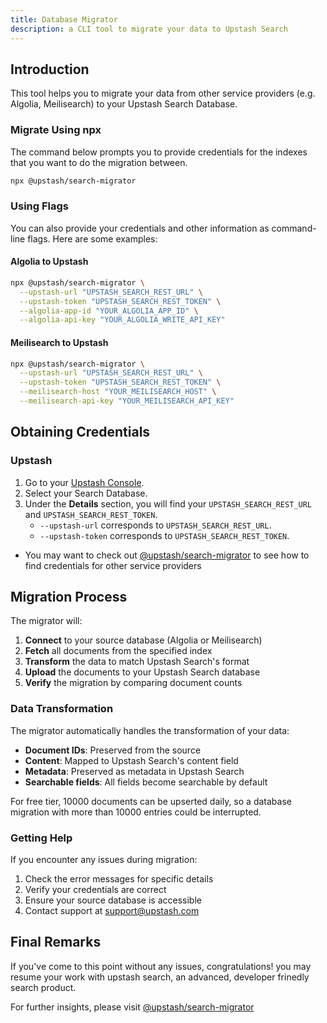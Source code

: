 ```yaml
---
title: Database Migrator
description: a CLI tool to migrate your data to Upstash Search
---
```


## Introduction

This tool helps you to migrate your data from other service providers (e.g. Algolia, Meilisearch)
to your Upstash Search Database.

### Migrate Using npx
The command below prompts you to provide credentials for the indexes that you want to do the migration between.

```sh
npx @upstash/search-migrator
```

### Using Flags

You can also provide your credentials and other information as command-line flags.
Here are some examples:

#### Algolia to Upstash

```sh
npx @upstash/search-migrator \
  --upstash-url "UPSTASH_SEARCH_REST_URL" \
  --upstash-token "UPSTASH_SEARCH_REST_TOKEN" \
  --algolia-app-id "YOUR_ALGOLIA_APP_ID" \
  --algolia-api-key "YOUR_ALGOLIA_WRITE_API_KEY"
```

#### Meilisearch to Upstash

```sh
npx @upstash/search-migrator \
  --upstash-url "UPSTASH_SEARCH_REST_URL" \
  --upstash-token "UPSTASH_SEARCH_REST_TOKEN" \
  --meilisearch-host "YOUR_MEILISEARCH_HOST" \
  --meilisearch-api-key "YOUR_MEILISEARCH_API_KEY"
```

## Obtaining Credentials

### Upstash

1. Go to your [Upstash Console](https://console.upstash.com/).
2. Select your Search Database.
3. Under the **Details** section, you will find your `UPSTASH_SEARCH_REST_URL` and `UPSTASH_SEARCH_REST_TOKEN`.
   - `--upstash-url` corresponds to `UPSTASH_SEARCH_REST_URL`.
   - `--upstash-token` corresponds to `UPSTASH_SEARCH_REST_TOKEN`.

- You may want to check out 
[@upstash/search-migrator](https://www.npmjs.com/package/@upstash/search-migrator) 
to see how to find credentials for other service providers

## Migration Process

The migrator will:

1. **Connect** to your source database (Algolia or Meilisearch)
2. **Fetch** all documents from the specified index
3. **Transform** the data to match Upstash Search's format
4. **Upload** the documents to your Upstash Search database
5. **Verify** the migration by comparing document counts

### Data Transformation

The migrator automatically handles the transformation of your data:

- **Document IDs**: Preserved from the source
- **Content**: Mapped to Upstash Search's content field
- **Metadata**: Preserved as metadata in Upstash Search
- **Searchable fields**: All fields become searchable by default


<Note>
  For free tier, 10000 documents can be upserted daily, 
  so a database migration with more than 10000 entries could
  be interrupted.
</Note>

### Getting Help

If you encounter any issues during migration:

1. Check the error messages for specific details
2. Verify your credentials are correct
3. Ensure your source database is accessible
4. Contact support at [support@upstash.com](mailto:support@upstash.com)

## Final Remarks
If you've come to this point without any issues, congratulations! you may resume your work
with upstash search, an advanced, developer frinedly search product.

For further insights, please visit [@upstash/search-migrator](https://www.npmjs.com/package/@upstash/search-migrator)

